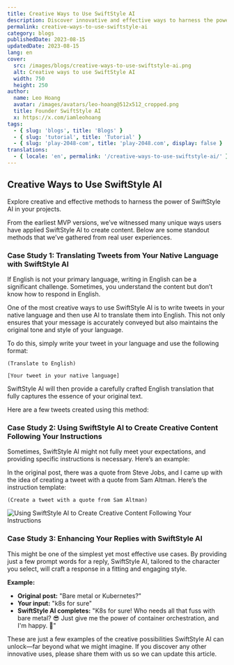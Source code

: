 ```yaml
---
title: Creative Ways to Use SwiftStyle AI
description: Discover innovative and effective ways to harness the power of SwiftStyle AI for your creative projects.
permalink: creative-ways-to-use-swiftstyle-ai
category: blogs
publishedDate: 2023-08-15
updatedDate: 2023-08-15
lang: en
cover:
  src: /images/blogs/creative-ways-to-use-swiftstyle-ai.png
  alt: Creative ways to use SwiftStyle AI
  width: 750
  height: 250
author:
  name: Leo Hoang
  avatar: /images/avatars/leo-hoang@512x512_cropped.png
  title: Founder SwiftStyle AI
  x: https://x.com/iamleohoang
tags:
  - { slug: 'blogs', title: 'Blogs' }
  - { slug: 'tutorial', title: 'Tutorial' }
  - { slug: 'play-2048-com', title: 'play-2048.com', display: false }
translations:
  - { locale: 'en', permalink: '/creative-ways-to-use-swiftstyle-ai/' }
---
```


## Creative Ways to Use SwiftStyle AI

Explore creative and effective methods to harness the power of SwiftStyle AI in your projects.

From the earliest MVP versions, we’ve witnessed many unique ways users have applied SwiftStyle AI to create content. Below are some standout methods that we’ve gathered from real user experiences.

### Case Study 1: Translating Tweets from Your Native Language with SwiftStyle AI

If English is not your primary language, writing in English can be a significant challenge. Sometimes, you understand the content but don’t know how to respond in English.

One of the most creative ways to use SwiftStyle AI is to write tweets in your native language and then use AI to translate them into English. This not only ensures that your message is accurately conveyed but also maintains the original tone and style of your language.

To do this, simply write your tweet in your language and use the following format:

```
(Translate to English)

[Your tweet in your native language]
```

SwiftStyle AI will then provide a carefully crafted English translation that fully captures the essence of your original text.

Here are a few tweets created using this method:

<div className='flex justify-center items-center not-prose'>
  <Tweet id='1825079054065914145' />
</div>

### Case Study 2: Using SwiftStyle AI to Create Creative Content Following Your Instructions

Sometimes, SwiftStyle AI might not fully meet your expectations, and providing specific instructions is necessary. Here’s an example:

<div className='flex justify-center items-center not-prose'>
  <Tweet id='1822591211959615628' />
</div>

In the original post, there was a quote from Steve Jobs, and I came up with the idea of creating a tweet with a quote from Sam Altman. Here’s the instruction template:

```
(Create a tweet with a quote from Sam Altman)
```

<div className='flex justify-center items-center not-prose'>
  <Image
    className='rounded-xl'
    src='/images/blogs/using-swiftstyle-ai-create-creative-content-following-your-instructions.gif'
    alt='Using SwiftStyle AI to Create Creative Content Following Your Instructions'
    width={0}
    height={0}
    sizes='100vw'
    style={{ width: '80%', height: 'auto' }}
  />
</div>

### Case Study 3: Enhancing Your Replies with SwiftStyle AI

This might be one of the simplest yet most effective use cases. By providing just a few prompt words for a reply, SwiftStyle AI, tailored to the character you select, will craft a response in a fitting and engaging style.

**Example:**

- **Original post:** "Bare metal or Kubernetes?"
- **Your input:** "k8s for sure"
- **SwiftStyle AI completes:** "K8s for sure! Who needs all that fuss with bare metal? 😎 Just give me the power of container orchestration, and I'm happy. 🐳"

<div className='flex justify-center items-center not-prose'>
  <Tweet id='1825850127350939936' />
</div>

These are just a few examples of the creative possibilities SwiftStyle AI can unlock—far beyond what we might imagine. If you discover any other innovative uses, please share them with us so we can update this article.
